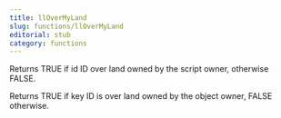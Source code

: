 ```yaml
---
title: llOverMyLand
slug: functions/llOverMyLand
editorial: stub
category: functions
---
```


<LSLFunction name="llOverMyLand"/>

Returns TRUE if id ID over land owned by the script owner, otherwise FALSE.

Returns TRUE if key ID is over land owned by the object owner, FALSE otherwise.
